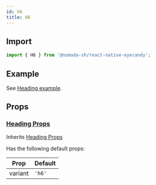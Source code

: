 ```yaml
---
id: h6
title: H6
---
```


## Import

```jsx
import { H6 } from '@nomada-sh/react-native-eyecandy';
```

## Example

See [Heading example](../heading#example).

## Props

### [Heading Props](../heading#props)

Inherits [Heading Props](../heading#props)

Has the following default props:

| Prop    | Default |
| ------- | ------- |
| variant | `'h6'`  |
